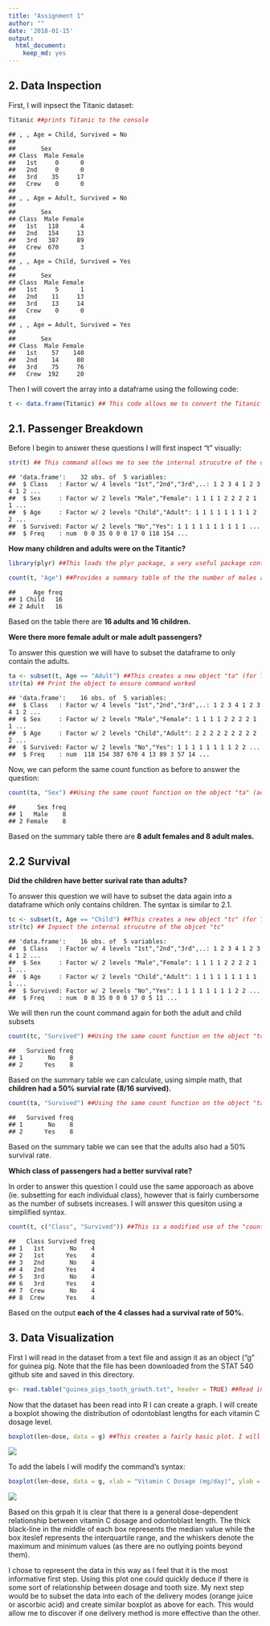 ```yaml
---
title: "Assignment 1"
author: ""
date: '2018-01-15'
output: 
  html_document: 
    keep_md: yes
---
```



## 2. Data Inspection

First, I will inpsect the Titanic dataset:

```r
Titanic ##prints Titanic to the console
```

```
## , , Age = Child, Survived = No
## 
##       Sex
## Class  Male Female
##   1st     0      0
##   2nd     0      0
##   3rd    35     17
##   Crew    0      0
## 
## , , Age = Adult, Survived = No
## 
##       Sex
## Class  Male Female
##   1st   118      4
##   2nd   154     13
##   3rd   387     89
##   Crew  670      3
## 
## , , Age = Child, Survived = Yes
## 
##       Sex
## Class  Male Female
##   1st     5      1
##   2nd    11     13
##   3rd    13     14
##   Crew    0      0
## 
## , , Age = Adult, Survived = Yes
## 
##       Sex
## Class  Male Female
##   1st    57    140
##   2nd    14     80
##   3rd    75     76
##   Crew  192     20
```

Then I will covert the array into a dataframe using the following code:

```r
t <- data.frame(Titanic) ## This code allows me to convert the Titanic data into a dataframe I've called "t"
```

## 2.1. Passenger Breakdown

Before I begin to answer these questions I will first inspect "t" visually:

```r
str(t) ## This command allows me to see the internal strucutre of the object "t"
```

```
## 'data.frame':	32 obs. of  5 variables:
##  $ Class   : Factor w/ 4 levels "1st","2nd","3rd",..: 1 2 3 4 1 2 3 4 1 2 ...
##  $ Sex     : Factor w/ 2 levels "Male","Female": 1 1 1 1 2 2 2 2 1 1 ...
##  $ Age     : Factor w/ 2 levels "Child","Adult": 1 1 1 1 1 1 1 1 2 2 ...
##  $ Survived: Factor w/ 2 levels "No","Yes": 1 1 1 1 1 1 1 1 1 1 ...
##  $ Freq    : num  0 0 35 0 0 0 17 0 118 154 ...
```



**How many children and adults were on the Titantic?**

```r
library(plyr) ##This loads the plyr package, a very useful package contating the "count" function

count(t, "Age") ##Provides a summary table of the the number of males and females aboard.
```

```
##     Age freq
## 1 Child   16
## 2 Adult   16
```

Based on the table there are **16 adults and 16 children.**


**Were there more female adult or male adult passengers?**

To answer this question we will have to subset the dataframe to only contain the adults.

```r
ta <- subset(t, Age == "Adult") ##This creates a new object "ta" (for Titanic Adults) which contains only the data from the adults in the orginal object "t"
str(ta) ## Print the object to ensure command worked
```

```
## 'data.frame':	16 obs. of  5 variables:
##  $ Class   : Factor w/ 4 levels "1st","2nd","3rd",..: 1 2 3 4 1 2 3 4 1 2 ...
##  $ Sex     : Factor w/ 2 levels "Male","Female": 1 1 1 1 2 2 2 2 1 1 ...
##  $ Age     : Factor w/ 2 levels "Child","Adult": 2 2 2 2 2 2 2 2 2 2 ...
##  $ Survived: Factor w/ 2 levels "No","Yes": 1 1 1 1 1 1 1 1 2 2 ...
##  $ Freq    : num  118 154 387 670 4 13 89 3 57 14 ...
```

Now, we can peform the same count function as before to answer the question:

```r
count(ta, "Sex") ##Using the same count function on the object "ta" (adults only) summarizing using the variable "Sex"
```

```
##      Sex freq
## 1   Male    8
## 2 Female    8
```

Based on the summary table there are **8 adult females and 8 adult males.**

## 2.2 Survival

**Did the children have better surival rate than adults?**

To answer this question we will have to subset the data again into a dataframe which only contains children. The syntax is similar to 2.1.

```r
tc <- subset(t, Age == "Child") ##This creates a new object "tc" (for Titanic Child) which contains only the data from the child in the orginal object "t"
str(tc) ## Inpsect the internal strucutre of the objcet "tc"
```

```
## 'data.frame':	16 obs. of  5 variables:
##  $ Class   : Factor w/ 4 levels "1st","2nd","3rd",..: 1 2 3 4 1 2 3 4 1 2 ...
##  $ Sex     : Factor w/ 2 levels "Male","Female": 1 1 1 1 2 2 2 2 1 1 ...
##  $ Age     : Factor w/ 2 levels "Child","Adult": 1 1 1 1 1 1 1 1 1 1 ...
##  $ Survived: Factor w/ 2 levels "No","Yes": 1 1 1 1 1 1 1 1 2 2 ...
##  $ Freq    : num  0 0 35 0 0 0 17 0 5 11 ...
```

We will then run the count command again for both the adult and child subsets

```r
count(tc, "Survived") ##Using the same count function on the object "tc" (children only) summarizing using the variable "Survived"
```

```
##   Survived freq
## 1       No    8
## 2      Yes    8
```

Based on the summary table we can calculate, using simple math, that **children had a 50% survial rate (8/16 survived).**


```r
count(ta, "Survived") ##Using the same count function on the object "ta" (adults only) summarizing using the variable "Survied"
```

```
##   Survived freq
## 1       No    8
## 2      Yes    8
```

Based on the summary table we can see that the adults also had a 50% survival rate.

**Which class of passengers had a better survival rate?**

In order to answer this question I could use the same apporoach as above (ie. subsetting for each individual class), however that is fairly cumbersome as the number of subsets increases. I will answer this quesiton using a simplified syntax.

```r
count(t, c("Class", "Survived")) ##This is a modified use of the "count" function in which I've sorted the survival counts by class.
```

```
##   Class Survived freq
## 1   1st       No    4
## 2   1st      Yes    4
## 3   2nd       No    4
## 4   2nd      Yes    4
## 5   3rd       No    4
## 6   3rd      Yes    4
## 7  Crew       No    4
## 8  Crew      Yes    4
```

Based on the output **each of the 4 classes had a survival rate of 50%.**

## 3. Data Visualization

First I will read in the dataset from a text file and assign it as an object ("g" for guinea pig. Note that the file has been downloaded from the STAT 540 github site and saved in this directory.

```r
g<- read.table("guinea_pigs_tooth_growth.txt", header = TRUE) ##Read in the table and save it as an object g, header= TRUE tells R that the first row of the table is a header.
```

Now that the dataset has been read into R I can create a graph. I will create a boxplot showing the distribution of odontoblast lengths for each vitamin C dosage level.

```r
boxplot(len~dose, data = g) ##This creates a fairly basic plot. I will add the labels next.
```

![](Assignment_1_files/figure-html/unnamed-chunk-12-1.png)<!-- -->

To add the labels I will modify the command's syntax:

```r
boxplot(len~dose, data = g, xlab = "Vitamin C Dosage (mg/day)", ylab = "Odontoblast Length") ##Adding axis labels to the plot.
```

![](Assignment_1_files/figure-html/unnamed-chunk-13-1.png)<!-- -->

Based on this grpah it is clear that there is a general dose-dependent relationship between vitamin C dosage and odontoblast length. The thick black-line in the middle of each box represents the median value while the box iteslef represents the interquartile range, and the whiskers denote the maximum and minimum values (as there are no outlying points beyond them).

I chose to represent the data in this way as I feel that it is the most informative first step. Using this plot one could quickly deduce if there is some sort of relationship between dosage and tooth size. My next step would be to subset the data into each of the delivery modes (orange juice or ascorbic acid) and create similar boxplot as above for each. This would allow me to discover if one delivery method is more effective than the other. 
